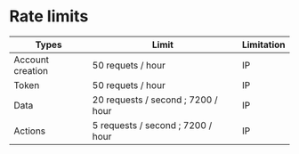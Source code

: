 # Rate limits

| Types            | Limit                              | Limitation |
| ---------------- | ---------------------------------- | ---------- |
| Account creation | 50 requets / hour                  | IP         |
| Token            | 50 requets / hour                  | IP         |
| Data             | 20 requests / second ; 7200 / hour | IP         |
| Actions          | 5 requests / second ; 7200 / hour  | IP         |

 